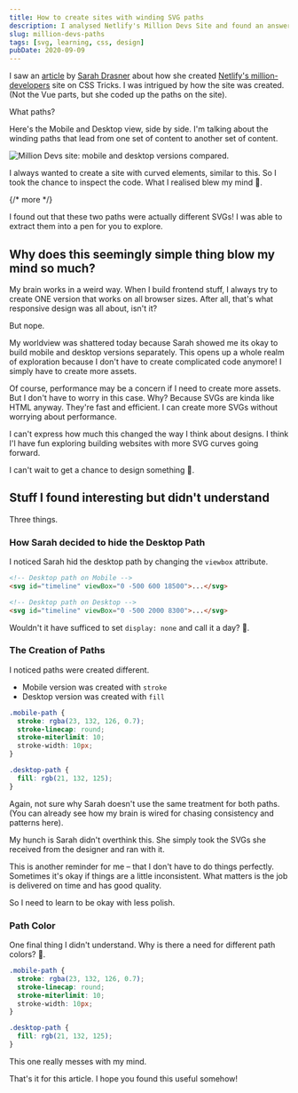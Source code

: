 ```yaml
---
title: How to create sites with winding SVG paths
description: I analysed Netlify's Million Devs Site and found an answer.
slug: million-devs-paths
tags: [svg, learning, css, design]
pubDate: 2020-09-09
---
```


I saw an [article][1] by [Sarah Drasner][2] about how she created [Netlify's million-developers][3] site on CSS Tricks. I was intrigued by how the site was created. (Not the Vue parts, but she coded up the paths on the site).

What paths?

Here's the Mobile and Desktop view, side by side. I'm talking about the winding paths that lead from one set of content to another set of content.

<Image
  src='/images/2020/million-devs/million.png'
  alt='Million Devs site: mobile and desktop versions compared. '
/>

I always wanted to create a site with curved elements, similar to this. So I took the chance to inspect the code. What I realised blew my mind 🤯.

{/* more */}

I found out that these two paths were actually different SVGs! I was able to extract them into a pen for you to explore.

<Codepen hash='dyMYqNP' title='Netlify Million Devs Site Paths' height='800' />

## Why does this seemingly simple thing blow my mind so much?

My brain works in a weird way. When I build frontend stuff, I always try to create ONE version that works on all browser sizes. After all, that's what responsive design was all about, isn't it?

But nope.

My worldview was shattered today because Sarah showed me its okay to build mobile and desktop versions separately. This opens up a whole realm of exploration because I don't have to create complicated code anymore! I simply have to create more assets.

Of course, performance may be a concern if I need to create more assets. But I don't have to worry in this case. Why? Because SVGs are kinda like HTML anyway. They're fast and efficient. I can create more SVGs without worrying about performance.

I can't express how much this changed the way I think about designs. I think I'l have fun exploring building websites with more SVG curves going forward.

I can't wait to get a chance to design something 🤩.

## Stuff I found interesting but didn't understand

Three things.

### How Sarah decided to hide the Desktop Path

I noticed Sarah hid the desktop path by changing the `viewbox` attribute.

```html
<!-- Desktop path on Mobile -->
<svg id="timeline" viewBox="0 -500 600 18500">...</svg>

<!-- Desktop path on Desktop -->
<svg id="timeline" viewBox="0 -500 2000 8300">...</svg>
```

Wouldn't it have sufficed to set `display: none` and call it a day? 🤔.

### The Creation of Paths

I noticed paths were created different.

- Mobile version was created with `stroke`
- Desktop version was created with `fill`

```css
.mobile-path {
  stroke: rgba(23, 132, 126, 0.7);
  stroke-linecap: round;
  stroke-miterlimit: 10;
  stroke-width: 10px;
}

.desktop-path {
  fill: rgb(21, 132, 125);
}
```

Again, not sure why Sarah doesn't use the same treatment for both paths. (You can already see how my brain is wired for chasing consistency and patterns here).

My hunch is Sarah didn't overthink this. She simply took the SVGs she received from the designer and ran with it.

This is another reminder for me – that I don't have to do things perfectly. Sometimes it's okay if things are a little inconsistent. What matters is the job is delivered on time and has good quality.

So I need to learn to be okay with less polish.

### Path Color

One final thing I didn't understand. Why is there a need for different path colors? 🤔.

```css
.mobile-path {
  stroke: rgba(23, 132, 126, 0.7);
  stroke-linecap: round;
  stroke-miterlimit: 10;
  stroke-width: 10px;
}

.desktop-path {
  fill: rgb(21, 132, 125);
}
```

This one really messes with my mind.

That's it for this article. I hope you found this useful somehow!

[1]: https://css-tricks.com/the-making-of-netlifys-million-devs-svg-animation-site/
[2]: https://twitter.com/sarah_edo
[3]: https://million-devs.netlify.com
